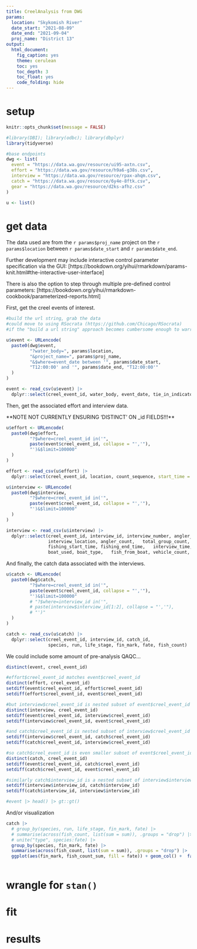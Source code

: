 ```yaml
---
title: CreelAnalysis from DWG
params:
  location: "Skykomish River"
  date_start: "2021-08-09"   
  date_end: "2021-09-04"
  proj_name: "District 13"  
output:
  html_document:
    fig_caption: yes
    theme: cerulean
    toc: yes
    toc_depth: 3
    toc_float: yes
    code_folding: hide
---
```


# setup 

```r
knitr::opts_chunk$set(message = FALSE)

#library(DBI); library(odbc); library(dbplyr)
library(tidyverse)

#base endpoints
dwg <- list(
  event = "https://data.wa.gov/resource/ui95-axtn.csv",
  effort = "https://data.wa.gov/resource/h9a6-g38s.csv",
  interview = "https://data.wa.gov/resource/rpax-ahqm.csv",
  catch = "https://data.wa.gov/resource/6y4e-8ftk.csv",
  gear = "https://data.wa.gov/resource/d2ks-afhz.csv"
)

u <- list()

```

# get data

The data used are from the `r params$proj_name` project on the `r params$location` between `r params$date_start` and `r params$date_end`.

Further development may include interactive control parameter specification via the GUI: [https://bookdown.org/yihui/rmarkdown/params-knit.html#the-interactive-user-interface]

There is also the option to step through multiple pre-defined control parameters:
[https://bookdown.org/yihui/rmarkdown-cookbook/parameterized-reports.html]

First, get the creel events of interest.

```r
#build the url string, grab the data
#could move to using RSocrata (https://github.com/Chicago/RSocrata) 
#if the "build a url string" approach becomes cumbersome enough to warrant introducing another dependency.

u$event <- URLencode(
  paste0(dwg$event,
         "?water_body=", params$location,
         "&project_name=", params$proj_name,
         "&$where=event_date between '", params$date_start,
         "T12:00:00' and '", params$date_end, "T12:00:00'"
  )
)

event <- read_csv(u$event) |> 
  dplyr::select(creel_event_id, water_body, event_date, tie_in_indicator)

```

Then, get the associated effort and interview data.

**NOTE NOT CURRENTLY ENSURING 'DISTINCT' ON _id FIELDS!!!**

```r
u$effort <- URLencode(
  paste0(dwg$effort,
         "?$where=creel_event_id in('",
         paste(event$creel_event_id, collapse = "','"),
         "')&$limit=100000"
  )
)

effort <- read_csv(u$effort) |> 
  dplyr::select(creel_event_id, location, count_sequence, start_time = effort_start_time, end_time = effort_end_time, count_type, count_quantity)
```

```r
u$interview <- URLencode(
  paste0(dwg$interview,
         "?$where=creel_event_id in('",
         paste(event$creel_event_id, collapse = "','"),
         "')&$limit=100000"
  )
)

interview <- read_csv(u$interview) |> 
  dplyr::select(creel_event_id, interview_id, interview_number,	angler_type, 
                interview_location, angler_count,	total_group_count, trip_status,
                fishing_start_time,	fishing_end_time,	interview_time, 
                boat_used, boat_type,	fish_from_boat,	vehicle_count, trailer_count)

```

And finally, the catch data associated with the interviews.

```r
u$catch <- URLencode(
  paste0(dwg$catch,
         "?$where=creel_event_id in('",
         paste(event$creel_event_id, collapse = "','"),
         "')&$limit=100000"
         # "?$where=interview_id in('",
         # paste(interview$interview_id[1:2], collapse = "','"),
         # "')"
  )
)

catch <- read_csv(u$catch) |> 
  dplyr::select(creel_event_id, interview_id, catch_id,
                species, run, life_stage, fin_mark, fate, fish_count)

```

We could include some amount of pre-analysis QAQC...

```r
distinct(event, creel_event_id) 

#effort$creel_event_id matches event$creel_event_id
distinct(effort, creel_event_id)
setdiff(event$creel_event_id, effort$creel_event_id)
setdiff(effort$creel_event_id, event$creel_event_id)

#but interview$creel_event_id is nested subset of event$creel_event_id
distinct(interview, creel_event_id)
setdiff(event$creel_event_id, interview$creel_event_id)
setdiff(interview$creel_event_id, event$creel_event_id)

#and catch$creel_event_id is nested subset of interview$creel_event_id
setdiff(interview$creel_event_id, catch$creel_event_id)
setdiff(catch$creel_event_id, interview$creel_event_id)

#so catch$creel_event_id is even smaller subset of event$creel_event_id
distinct(catch, creel_event_id)
setdiff(event$creel_event_id, catch$creel_event_id)
setdiff(catch$creel_event_id, event$creel_event_id)

#similarly catch$interview_id is a nested subset of interview$interview_id
setdiff(interview$interview_id, catch$interview_id)
setdiff(catch$interview_id, interview$interview_id)

#event |> head() |> gt::gt()

```

And/or visualization

```r
catch |> 
  # group_by(species, run, life_stage, fin_mark, fate) |> 
  # summarise(across(fish_count, list(sum = sum)), .groups = "drop") |> 
  # unite("type", species:fate) |> 
  group_by(species, fin_mark, fate) |> 
  summarise(across(fish_count, list(sum = sum)), .groups = "drop") |> 
  ggplot(aes(fin_mark, fish_count_sum, fill = fate)) + geom_col() +  facet_wrap(~species)
  
```


# wrangle for `stan()`

# fit

# results
